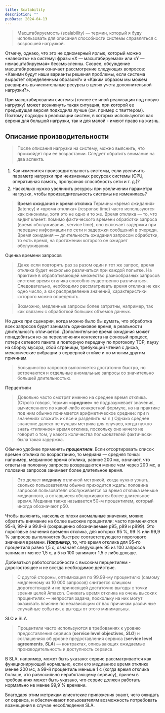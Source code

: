 ```yaml
---
title: Scalability
description: ""
pubDate: 2024-04-13
---
```


> Масштабируемость (scalability) — термин, который я буду использовать для описания способности системы справляться с возросшей нагрузкой. 

Отмечу, однако, что это не одномерный ярлык, который можно «навесить» на систему: фразы «X — масштабируемая» или «Y — немасштабируемая» бессмысленны. Скорее, обсуждение масштабирования означает рассмотрение следующих вопросов: «Какими будут наши варианты решения проблемы, если система вырастет определенным образом?» и «Каким образом мы можем расширить вычислительные ресурсы в целях учета дополнительной нагрузки?».
> 

При масштабировании системы (точнее ее иной реализации под новую нагрузку) может возникнуть такая ситуация, при которой ее предыдущая версия подходила лучше (см. пример с твиттером). Поэтому подходы в реализации систем, в которых используются как версия для большой нагрузки, так и для малой - имеют право на жизнь.

## Описание производительности

> После описания нагрузки на систему, можно выяснить, что произойдет при ее возрастании. Следует обратить внимание на два аспекта.

1. Как изменится производительность системы, если увеличить параметр нагрузки при неизменных ресурсах системы (CPU, оперативная память, пропускная способность сети и т. д.)?

2. Насколько нужно увеличить ресурсы при увеличении параметра нагрузки, чтобы производительность системы не изменилась?
> 

> **Время ожидания и время отклика**
Термины «время ожидания» (latency) и «время отклика» (response time)
часто используются как синонимы, хотя это не одно и то же. Время отклика — то, что видит клиент: помимо фактического времени обработки запроса (время обслуживания, service time), оно включает задержки при передаче информации по сети и задержки сообщений в очереди. Время ожидания — длительность ожидания запросом обработки, то есть время, на протяжении которого он ожидает обслуживания.
> 

Оценка времени запросов

> Даже если повторять раз за разом один и тот же запрос, время отклика будет несколько различаться при каждой попытке. На практике в обрабатывающей множество разнообразных запросов системе время отклика способно существенно различаться. Следовательно, необходимо рассматривать время отклика не как одно число, а как распределение значений, характеристики которого можно определить.
> 

> Возможно, медленные запросы более затратны, например, так как связаны с обработкой больших объемов данных.

Но даже при сценарии, когда можно было бы думать, что обработка всех запросов будет занимать одинаковое время, в реальности длительность отличается. Дополнительное время ожидания может понадобиться из-за переключения контекста на фоновый процесс, потери сетевого пакета и повторную передачу по протоколу TCP, паузу на сборку мусора, сбой страницы, требующий чтения с диска, механические вибрации в серверной стойке и по многим другим причинам.
> 

> Большинство запросов выполняется достаточно быстро, но встречаются и отдельные аномальные запросы со значительно большей длительностью.
> 

Перцентили

> Довольно часто смотрят именно на среднее время отклика. (Строго говоря, термин «**среднее**» не подразумевает значения, вычисленного по какой-либо конкретной формуле, но на практике под ним обычно понимается арифметическое среднее: при n значениях сложить их все и разделить на n.) Однако среднее значение далеко не лучшая метрика для случаев, когда нужно знать «типичное» время отклика, поскольку оно ничего не говорит о том, у какого количества пользователей фактически была такая задержка.

Обычно удобнее применять ***процентили***. Если отсортировать список времен отклика по возрастанию, то медиана — средняя точка: например, медианное время отклика, равное 200 мс, означает, что ответы на половину запросов возвращаются менее чем через 200 мс, а половина запросов занимает более длительное время.
> 

> Это делает **медиану** отличной метрикой, когда нужно узнать, сколько пользователям обычно приходится ждать: половина запросов пользователя обслуживается за время отклика меньше медианного, а оставшиеся обслуживаются более длительное время. Медиана также называется 50-м процентилем, который иногда обозначают p50. 

Чтобы выяснить, насколько плохи аномальные значения, можно обратить внимание на более высокие процентили: часто применяются 95-й, 99-й и 99.9-й (сокращенно обозначаемые p95, p99 и p999). Это пороговые значения времени отклика, для которых 95 %, 99 % или 99,9 % запросов выполняются быстрее соответствующего порогового значения времени. ***Например***, то, что время отклика для 95-го процентиля равно 1,5 с, означает следующее: 95 из 100 запросов занимают менее 1,5 с, а 5 из 100 занимают 1,5 с либо дольше.
> 

Добиваться работоспособности с высоким перцентилем - дорогостоящее и не всегда необходимое действие.

> С другой стороны, оптимизация по 99.99-му процентилю (самому медленному из 10 000 запросов) считается слишком дорогостоящей и не приносящей достаточно выгоды с точки зрения целей Amazon. Снижать время отклика на очень высоких процентилях — непростая задача, поскольку на них могут оказывать влияние по независящим от вас причинам различные случайные события, а выгоды от этого минимальны.
> 

SLO и SLA

> Процентили часто используются в требованиях к уровню предоставления сервиса (**service level objectives**, ***SLO***) и соглашениях об уровне предоставления сервиса (**service level agreements**, ***SLA***) — контрактах, описывающих ожидаемые производительность и доступность сервиса. 

В SLA, например, может быть указано: сервис рассматривается как функционирующий нормально, если его медианное время отклика менее 200 мс, а 99-й процентиль меньше 1 с (когда время отклика больше, это равносильно неработающему сервису), причем в требованиях может быть указано, что сервис должен работать нормально не менее 99,9 % времени.

Благодаря этим метрикам клиентские приложения знают, чего ожидать от сервиса, и обеспечивают пользователям возможность потребовать возмещения в случае несоблюдения SLA.
>
